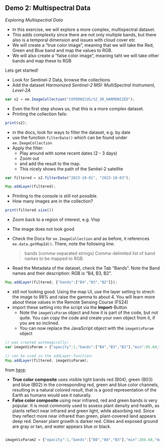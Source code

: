 
## Demo 2: Multispectral Data {#sec-gee-demo-multispec}

*Exploring Multispectral Data*

- In this exercise, we will explore a more complex, multispectral dataset.
- This adds complexity since there are not only multiple bands, but there also is a temporal dimension and issues with cloud cover etc
- We will create a "true color image", meaning that we will take the Red, Green and Blue band and map the values to RGB.
- We will also create a "false color image", meaning taht we will take other bands and map these to RGB

Lets get started!

- Look for Sentinel-2 Data, browse the collections
- Add the dataset *Harmonized Sentinel-2 MSI: MultiSpectral Instrument, Level-2A*

```js
var s2 = ee.ImageCollection("COPERNICUS/S2_SR_HARMONIZED");
```

- Even the first step shows us, that this is a more complex dataset. 
- Printing the collection fails:

```js
print(s2);
```

- in the docs, look for ways to filter the dataset, e.g. by date
- use the function `filterDate()` which can be found under `ee.ImageCollection`
- Apply the filter:
  - Play around with some recent dates (2 - 3 days) 
  - Zoom out
  - and add the result to the map. 
  - This nicely shows the path of the Sentiel-2 satellite



```js
var filtered = s2.filterDate("2023-10-01", "2023-10-03");

Map.addLayer(filtered);
```

- Printing to the console is still not possible.
- How many images are in the collection?

```js
print(filtered.size())
```

- Zoom back to a region of interest, e.g. Visp
- The image does not look good
- Check the Docs for `ee.ImageCollection` and as before, it references `ee.data.getMapId()`. There, note the following line:

  > bands (comma-separated strings) Comma-delimited list of band names to be mapped to RGB.
- Read the Metadata of the dataset, check the Tab "Bands". Note the Band names and their description: RGB is "B4, B3, B2".

```js
Map.addLayer(filtered, {"bands":["B4","B3","B2"]});
```

- still not looking good. Using the map UI, use the layer setting to strech  the image to 98% and raise the gamma to about 4. You will learn more about these values in the Remote Sensing Course (FS24)
- import these setting into the script via the **Import**-Button
  - Note the `imageVisParam` object and how it is part of the code, but not quite. You can copy the code and create your own object from it, if you are so inclined.
  - You can now replace the JavaScript object with the `imageVisParam` object

```js
// was created automagically:
var imageVisParam = {"opacity":1,"bands":["B4","B3","B2"],"min":85.84,"max":4206.16,"gamma":3.055};

// can be used in the addLayer-function:
Map.addLayer(filtered, imageVisParam);
```


from [here](https://custom-scripts.sentinel-hub.com/custom-scripts/sentinel-2/composites/):

- **True color composite** uses visible light bands red (B04), green (B03) and blue (B02) in the corresponding red, green and blue color channels, resulting in a natural colored result, that is a good representation of the Earth as humans would see it naturally.
- **False color composite** using near infrared, red and green bands is very popular. It is most commonly used to assess plant density and health, as plants reflect near infrared and green light, while absorbing red. Since they reflect more near infrared than green, plant-covered land appears deep red. Denser plant growth is darker red. Cities and exposed ground are gray or tan, and water appears blue or black.



```js

imageVisParam2 = {"opacity":1,"bands":["B8","B4","B3"],"min":204.68,"max":10029.32,"gamma":3.8280000000000003}

```

